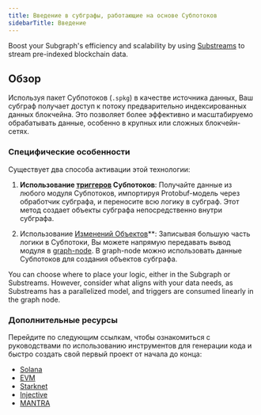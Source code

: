 ```yaml
---
title: Введение в субграфы, работающие на основе Субпотоков
sidebarTitle: Введение
---
```


Boost your Subgraph's efficiency and scalability by using [Substreams](/substreams/introduction/) to stream pre-indexed blockchain data.

## Обзор

Используя пакет Субпотоков (`.spkg`) в качестве источника данных, Ваш субграф получает доступ к потоку предварительно индексированных данных блокчейна. Это позволяет более эффективно и масштабируемо обрабатывать данные, особенно в крупных или сложных блокчейн-сетях.

### Специфические особенности

Существует два способа активации этой технологии:

1. **Использование [триггеров](/sps/triggers/) Субпотоков**: Получайте данные из любого модуля Субпотоков, импортируя Protobuf-модель через обработчик субграфа, и переносите всю логику в субграф. Этот метод создает объекты субграфа непосредственно внутри субграфа.

2. Использование [Изменений Объектов](https://docs.substreams.dev/how-to-guides/sinks/subgraph/graph-out)\*\*: Записывая большую часть логики в Субпотоки, Вы можете напрямую передавать вывод модуля в [graph-node](/indexing/tooling/graph-node/). В graph-node можно использовать данные Субпотоков для создания объектов субграфа.

You can choose where to place your logic, either in the Subgraph or Substreams. However, consider what aligns with your data needs, as Substreams has a parallelized model, and triggers are consumed linearly in the graph node.

### Дополнительные ресурсы

Перейдите по следующим ссылкам, чтобы ознакомиться с руководствами по использованию инструментов для генерации кода и быстро создать свой первый проект от начала до конца:

- [Solana](/substreams/developing/solana/transactions/)
- [EVM](https://docs.substreams.dev/tutorials/intro-to-tutorials/evm)
- [Starknet](https://docs.substreams.dev/tutorials/intro-to-tutorials/starknet)
- [Injective](https://docs.substreams.dev/tutorials/intro-to-tutorials/on-cosmos/injective)
- [MANTRA](https://docs.substreams.dev/tutorials/intro-to-tutorials/on-cosmos/mantra)
